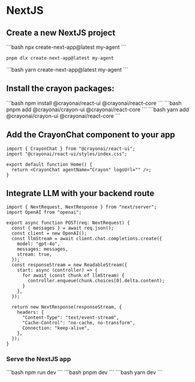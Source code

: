 
# NextJS

## Create a new NextJS project
<Tabs groupId="js-package-manager">
  <TabItem value="npm" label="npm">
  ```bash
  npx create-next-app@latest my-agent
  ```
  </TabItem>
  <TabItem value="pnpm" label="pnpm">

  ```bash
  pnpm dlx create-next-app@latest my-agent
  ```
  </TabItem>

  <TabItem value="yarn" label="yarn">
  ```bash
  yarn create-next-app@latest my-agent
  ```
  </TabItem>
</Tabs>

## Install the crayon packages:

<Tabs groupId="js-package-manager">
  <TabItem value="npm" label="npm">
```bash
npm install @crayonai/react-ui @crayonai/react-core
```
  </TabItem>
  <TabItem value="pnpm" label="pnpm">
```bash
pnpm add @crayonai/crayon-ui @crayonai/react-core
```
  </TabItem>
  <TabItem value="yarn" label="yarn">
```bash
yarn add @crayonai/crayon-ui @crayonai/react-core
```
  </TabItem>
</Tabs>


## Add the CrayonChat component to your app

```tsx title="page.tsx"
import { CrayonChat } from "@crayonai/react-ui";
import "@crayonai/react-ui/styles/index.css";

export default function Home() {
  return <CrayonChat agentName="Crayon" logoUrl="" />;
}

```

## Integrate LLM with your backend route

```tsx title="api/chat/route.ts"
import { NextRequest, NextResponse } from "next/server";
import OpenAI from "openai";

export async function POST(req: NextRequest) {
  const { messages } = await req.json();
  const client = new OpenAI();
  const llmStream = await client.chat.completions.create({
    model: "gpt-4o",
    messages: messages,
    stream: true,
  });
  const responseStream = new ReadableStream({
    start: async (controller) => {
      for await (const chunk of llmStream) {
        controller.enqueue(chunk.choices[0].delta.content);
      }
    },
  });

  return new NextResponse(responseStream, {
    headers: {
      "Content-Type": "text/event-stream",
      "Cache-Control": "no-cache, no-transform",
      Connection: "keep-alive",
    },
  });
}
```

### Serve the NextJS app

<Tabs groupId="js-package-manager">
  <TabItem value="npm" label="npm">
  ```bash
  npm run dev
    ```
  </TabItem>
  <TabItem value="pnpm" label="pnpm">
  ```bash
  pnpm dev
  ```
  </TabItem>
  <TabItem value="yarn" label="yarn">
  ```bash
  yarn dev
  ```
  </TabItem>
</Tabs>
